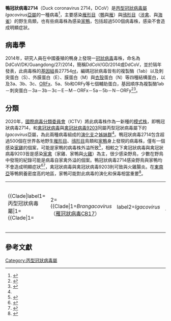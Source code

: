 {{Virusbox
| image = 
| image_alt = 
| image_caption = 
| parent = Gammacoronavirus
| species = Duck coronavirus 2714
| subdivision_ranks = 
| subdivision_ref = 
| subdivision = 
| synonyms = 
}}

'''鴨冠狀病毒2714'''（Duck coronavirus 2714，DCoV）是[[丙型冠狀病毒屬|丙型冠狀病毒屬]]''Igacovirus''[[亞屬|亞屬]]的一種病毒<ref>{{Cite web|title=International Committee on Taxonomy of Viruses (ICTV) 2019 taxonomy release|url=https://talk.ictvonline.org/taxonomy/|access-date=2021-01-27|website=talk.ictvonline.org}}</ref>，主要感染[[雁形目|雁形目]]（[[鴨|鴨]]與[[雁|雁]]）與[[鴴形目|鴴形目]]（[[涉禽|涉禽]]、{{le|鷗|Gull}}與[[海雀科|海雀]]）的野生鳥類，也有些病毒株為感染[[家鴨|家鴨]]，包括超過500個病毒株，感染不會造成明顯症狀。

==病毒學==
2014年，研究人員在中國養殖的鴨身上發現一[[冠狀病毒|冠狀病毒]]毒株，命名為DdCoV/DK/Guangdong/27/2014，簡稱DdCoV/GD/2014或DdCoV，並於隔年發表，此病毒株的[[基因組|基因組]]長27754[[核鹼基|nt]]，編碼冠狀病毒皆有的複製酶（1ab）以及刺突蛋白（S）、外膜蛋白（E）、膜蛋白（M）與[[衣殼|衣殼]]蛋白（N）等四種結構蛋白，以及3a、3b、3c、[[開放閱讀框|ORF]]x、5a、5b和ORFy等七個輔助蛋白，基因順序為複製酶1ab－刺突蛋白－3a－3b－3c－E－M－ORFx－5a－5b－N－ORFy<ref name="SchnellZhuang2015">{{cite journal|last1=Schnell|first1=Matthias Johannes|last2=Zhuang|first2=Qing-Ye|last3=Wang|first3=Kai-Cheng|last4=Liu|first4=Shuo|last5=Hou|first5=Guang-Yu|last6=Jiang|first6=Wen-Ming|last7=Wang|first7=Su-Chun|last8=Li|first8=Jin-Ping|last9=Yu|first9=Jian-Min|last10=Chen|first10=Ji-Ming|title=Genomic Analysis and Surveillance of the Coronavirus Dominant in Ducks in China|journal=PLOS ONE|volume=10|issue=6|year=2015|pages=e0129256|issn=1932-6203|doi=10.1371/journal.pone.0129256}}</ref><ref>{{cite web|url=https://www.ncbi.nlm.nih.gov/nuccore/1842094220|title=Duck coronavirus isolate DK/GD/27/2014, complete genome|publisher=[[NCBI|NCBI]]}}</ref>。

==分類==
2020年，[[國際病毒分類委員會|國際病毒分類委員會]]（ICTV）將此病毒株作為一新種的[[模式物種|模式株]]，即鴨冠狀病毒2714，和[[禽冠狀病毒|禽冠狀病毒]]與[[禽冠狀病毒9203|禽冠狀病毒9203]]同屬丙型冠狀病毒屬下的''Igacovirus''亞屬，為此兩種病毒組成的[[演化支|演化支]]之[[姊妹群|姊妹群]]<ref name="WilleHolmes2020"/>。鴨冠狀病毒2714包含超過500個在世界各地野生[[雁形目|雁形目]]、[[鴴形目|鴴形目]]鳥類和[[家鴨|家鴨]]身上發現的病毒株，僅有一個感染[[家雞|家雞]]的個案，可能是家鴨的病毒株外溢所致<ref name="PaulySnoeck2019">{{cite journal|last1=Pauly|first1=Maude|last2=Snoeck|first2=Chantal J.|last3=Phoutana|first3=Vannaphone|last4=Keosengthong|first4=Amphone|last5=Sausy|first5=Aurélie|last6=Khenkha|first6=Latdavone|last7=Nouanthong|first7=Phonethipsavanh|last8=Samountry|first8=Bounthome|last9=Jutavijittum|first9=Prapan|last10=Vilivong|first10=Keooudomphone|last11=Hübschen|first11=Judith M.|last12=Black|first12=Antony P.|last13=Pommasichan|first13=Sisavath|last14=Muller|first14=Claude P.|displayauthors=8|title=Cross-species transmission of poultry pathogens in backyard farms: ducks as carriers of chicken viruses|journal=Avian Pathology|volume=48|issue=6|year=2019|pages=503–511|issn=0307-9457|doi=10.1080/03079457.2019.1628919}}</ref>，相較之下禽冠狀病毒與禽冠狀病毒9203皆是感染[[家禽|家禽]]（家雞、家鴨與[[火雞|火雞]]）為主，很少感染野鳥，少數在野鳥中發現的紀錄可能是病毒自家禽外溢的個案。鴨冠狀病毒2714感染野鳥與家鴨均不會造成明顯症狀<ref name="ChamingsNelson2018">{{cite journal|last1=Chamings|first1=Anthony|last2=Nelson|first2=Tiffanie M.|last3=Vibin|first3=Jessy|last4=Wille|first4=Michelle|last5=Klaassen|first5=Marcel|last6=Alexandersen|first6=Soren|title=Detection and characterisation of coronaviruses in migratory and non-migratory Australian wild birds|journal=Scientific Reports|volume=8|issue=1|year=2018|issn=2045-2322|doi=10.1038/s41598-018-24407-x}}</ref><ref name="BarbosaVarsani2021">{{cite journal|last1=Barbosa|first1=Andrés|last2=Varsani|first2=Arvind|last3=Morandini|first3=Virginia|last4=Grimaldi|first4=Wray|last5=Vanstreels|first5=Ralph E.T.|last6=Diaz|first6=Julia I.|last7=Boulinier|first7=Thierry|last8=Dewar|first8=Meagan|last9=González-Acuña|first9=Daniel|last10=Gray|first10=Rachael|last11=McMahon|first11=Clive R.|last12=Miller|first12=Gary|last13=Power|first13=Michelle|last14=Gamble|first14=Amandine|last15=Wille|first15=Michelle|displayauthors=8|title=Risk assessment of SARS-CoV-2 in Antarctic wildlife|journal=Science of The Total Environment|volume=755|year=2021|pages=143352|issn=00489697|doi=10.1016/j.scitotenv.2020.143352}}</ref>，禽冠狀病毒與禽冠狀病毒9203則可致{{le|家禽傳染性支氣管炎|Avian infectious bronchitis}}與火雞腸炎。在[[東南亞|東南亞]]等鴨飼養密度高的地區，家鴨可能對此病毒的演化和保毒相當重要<ref name="WilleHolmes2020">{{cite journal|last1=Wille|first1=Michelle|last2=Holmes|first2=Edward C|title=Wild birds as reservoirs for diverse and abundant gamma- and deltacoronaviruses|journal=FEMS Microbiology Reviews|volume=44|issue=5|year=2020|pages=631–644|issn=0168-6445|doi=10.1093/femsre/fuaa026}}</ref>。

{| align="center"
|
{{Clade|label1=丙型冠狀病毒屬|1={{Clade|1={{Clade|1={{Clade|1={{Clade|1={{Clade|1={{Clade|1=''Cegacovirus''（[[鯨豚冠狀病毒|鯨豚冠狀病毒]]）}}}}}}}}}}
                                                   |2={{Clade|1=''Brangacovirus''（[[雁冠狀病毒CB17|雁冠狀病毒CB17]]）
                                                             |label2=''Igacovirus''
                                                             |2={{Clade|1={{Clade|1={{Clade|1={{Clade|1='''鴨冠狀病毒2714'''}}}}}}
                                                                       |2={{Clade|1={{Clade|1={{Clade|1=[[禽冠狀病毒|禽冠狀病毒]]}}}}
                                                                                 |2={{Clade|1={{Clade|1=[[禽冠狀病毒9203|禽冠狀病毒9203]]}}}}
                                                                           }}
                                                                }}
                                                        }}

}}
}}
|}

==參考文獻==
{{Reflist|2}}
{{Coronavirus|co}}

[[Category:丙型冠狀病毒屬|Category:丙型冠狀病毒屬]]